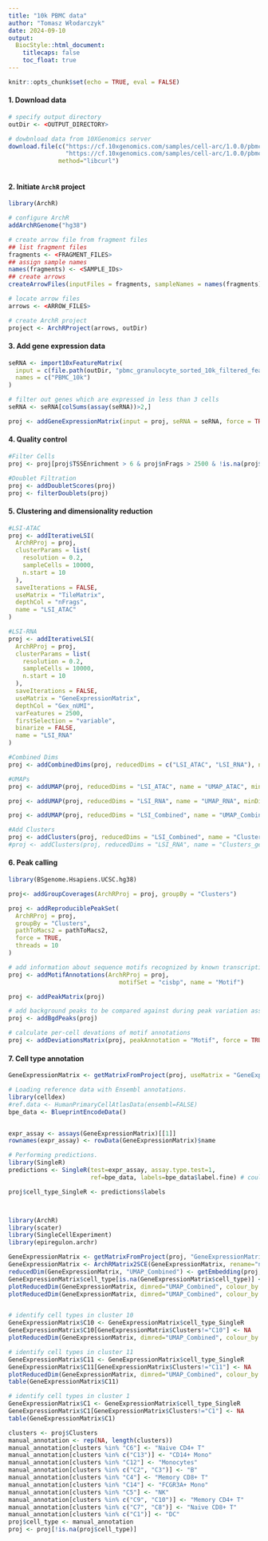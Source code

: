 ```yaml
---
title: "10k PBMC data"
author: "Tomasz Włodarczyk"
date: 2024-09-10
output:
  BiocStyle::html_document:
    titlecaps: false
    toc_float: true
---
```


```r
knitr::opts_chunk$set(echo = TRUE, eval = FALSE)
```

#### 1. Download data
```r
# specify output directory
outDir <- <OUTPUT_DIRECTORY>

# dowbnload data from 10XGenomics server    
download.file(c("https://cf.10xgenomics.com/samples/cell-arc/1.0.0/pbmc_granulocyte_sorted_10k/pbmc_granulocyte_sorted_10k_filtered_feature_bc_matrix.h5", "https://cf.10xgenomics.com/samples/cell-arc/1.0.0/pbmc_granulocyte_sorted_10k/pbmc_granulocyte_sorted_10k_atac_fragments.tsv.gz", 
                "https://cf.10xgenomics.com/samples/cell-arc/1.0.0/pbmc_granulocyte_sorted_10k/pbmc_granulocyte_sorted_10k_atac_fragments.tsv.gz.tbi"), c(file.path(outDir,"pbmc_granulocyte_sorted_10k_filtered_feature_bc_matrix.h5"), file.path(outDir,"pbmc_granulocyte_sorted_10k_atac_fragments.tsv.gz"), file.path(outDir,"pbmc_granulocyte_sorted_10k_atac_fragments.tsv.gz.tbi")),
              method="libcurl")
                                                                                                                
```

#### 2. Initiate `ArchR` project
```r
library(ArchR)

# configure ArchR
addArchRGenome("hg38")

# create arrow file from fragment files
## list fragment files
fragments <- <FRAGMENT_FILES>
## assign sample names
names(fragments) <- <SAMPLE_IDs>
## create arrows
createArrowFiles(inputFiles = fragments, sampleNames = names(fragments))

# locate arrow files
arrows <- <ARROW_FILES>

# create ArchR project
project <- ArchRProject(arrows, outDir)

```

#### 3. Add gene expression data
```r
seRNA <- import10xFeatureMatrix(
  input = c(file.path(outDir, "pbmc_granulocyte_sorted_10k_filtered_feature_bc_matrix.h5")),
  names = c("PBMC_10k")
)

# filter out genes which are expressed in less than 3 cells
seRNA <- seRNA[colSums(assay(seRNA))>2,]

proj <- addGeneExpressionMatrix(input = proj, seRNA = seRNA, force = TRUE)
```


#### 4. Quality control
```r
#Filter Cells
proj <- proj[proj$TSSEnrichment > 6 & proj$nFrags > 2500 & !is.na(proj$Gex_nUMI)]

#Doublet Filtration
proj <- addDoubletScores(proj)
proj <- filterDoublets(proj)
```


#### 5. Clustering and dimensionality reduction
```r
#LSI-ATAC
proj <- addIterativeLSI(
  ArchRProj = proj,
  clusterParams = list(
    resolution = 0.2,
    sampleCells = 10000,
    n.start = 10
  ),
  saveIterations = FALSE,
  useMatrix = "TileMatrix",
  depthCol = "nFrags",
  name = "LSI_ATAC"
)

#LSI-RNA
proj <- addIterativeLSI(
  ArchRProj = proj,
  clusterParams = list(
    resolution = 0.2,
    sampleCells = 10000,
    n.start = 10
  ),
  saveIterations = FALSE,
  useMatrix = "GeneExpressionMatrix",
  depthCol = "Gex_nUMI",
  varFeatures = 2500,
  firstSelection = "variable",
  binarize = FALSE,
  name = "LSI_RNA"
)

#Combined Dims
proj <- addCombinedDims(proj, reducedDims = c("LSI_ATAC", "LSI_RNA"), name =  "LSI_Combined")

#UMAPs
proj <- addUMAP(proj, reducedDims = "LSI_ATAC", name = "UMAP_ATAC", minDist = 0.8, force = TRUE)

proj <- addUMAP(proj, reducedDims = "LSI_RNA", name = "UMAP_RNA", minDist = 0.8, force = TRUE)

proj <- addUMAP(proj, reducedDims = "LSI_Combined", name = "UMAP_Combined", minDist = 0.8, force = TRUE)

#Add Clusters
proj <- addClusters(proj, reducedDims = "LSI_Combined", name = "Clusters", resolution = 0.4, force = TRUE)
#proj <- addClusters(proj, reducedDims = "LSI_RNA", name = "Clusters_genes", resolution = 0.4, force = TRUE)
```


#### 6. Peak calling
```r
library(BSgenome.Hsapiens.UCSC.hg38)

proj<- addGroupCoverages(ArchRProj = proj, groupBy = "Clusters")

proj <- addReproduciblePeakSet(
  ArchRProj = proj,
  groupBy = "Clusters",
  pathToMacs2 = pathToMacs2,
  force = TRUE,
  threads = 10
)

# add information about sequence motifs recognized by known transcriptions factors
proj <- addMotifAnnotations(ArchRProj = proj,
                               motifSet = "cisbp", name = "Motif")

proj <- addPeakMatrix(proj)

# add background peaks to be compared against during peak variation assessement
proj <- addBgdPeaks(proj)

# calculate per-cell devations of motif annotations
proj <- addDeviationsMatrix(proj, peakAnnotation = "Motif", force = TRUE)
```


#### 7. Cell type annotation
```r
GeneExpressionMatrix <- getMatrixFromProject(proj, useMatrix = "GeneExpressionMatrix")

# Loading reference data with Ensembl annotations.
library(celldex)
#ref.data <- HumanPrimaryCellAtlasData(ensembl=FALSE)
bpe_data <- BlueprintEncodeData()


expr_assay <- assays(GeneExpressionMatrix)[[1]]
rownames(expr_assay) <- rowData(GeneExpressionMatrix)$name

# Performing predictions.
library(SingleR)
predictions <- SingleR(test=expr_assay, assay.type.test=1,
                       ref=bpe_data, labels=bpe_data$label.fine) # could be switched to label.main

proj$cell_type_SingleR <- predictions$labels



library(ArchR)
library(scater)
library(SingleCellExperiment)
library(epiregulon.archr)

GeneExpressionMatrix <- getMatrixFromProject(proj, "GeneExpressionMatrix")
GeneExpressionMatrix <- ArchRMatrix2SCE(GeneExpressionMatrix, rename="normalizedCounts")
reducedDim(GeneExpressionMatrix, "UMAP_Combined") <- getEmbedding(proj, embedding = "UMAP_Combined")
GeneExpressionMatrix$cell_type[is.na(GeneExpressionMatrix$cell_type)] <- "unknown"
plotReducedDim(GeneExpressionMatrix, dimred="UMAP_Combined", colour_by = "Clusters", text_by = "Clusters")
plotReducedDim(GeneExpressionMatrix, dimred="UMAP_Combined", colour_by = "cell_type_SingleR", text_by = "cell_type_SingleR")


# identify cell types in cluster 10
GeneExpressionMatrix$C10 <- GeneExpressionMatrix$cell_type_SingleR
GeneExpressionMatrix$C10[GeneExpressionMatrix$Clusters!="C10"] <- NA
plotReducedDim(GeneExpressionMatrix, dimred="UMAP_Combined", colour_by = "C10", text_by = "C10")

# identify cell types in cluster 11
GeneExpressionMatrix$C11 <- GeneExpressionMatrix$cell_type_SingleR
GeneExpressionMatrix$C11[GeneExpressionMatrix$Clusters!="C11"] <- NA
plotReducedDim(GeneExpressionMatrix, dimred="UMAP_Combined", colour_by = "C11", text_by = "C11")
table(GeneExpressionMatrix$C11)

# identify cell types in cluster 1
GeneExpressionMatrix$C1 <- GeneExpressionMatrix$cell_type_SingleR
GeneExpressionMatrix$C1[GeneExpressionMatrix$Clusters!="C1"] <- NA
table(GeneExpressionMatrix$C1)

clusters <- proj$Clusters
manual_annotation <- rep(NA, length(clusters))
manual_annotation[clusters %in% "C6"] <- "Naive CD4+ T"
manual_annotation[clusters %in% c("C13")] <- "CD14+ Mono"
manual_annotation[clusters %in% "C12"] <- "Monocytes"
manual_annotation[clusters %in% c("C2", "C3")] <- "B"
manual_annotation[clusters %in% "C4"] <- "Memory CD8+ T"
manual_annotation[clusters %in% "C14"] <- "FCGR3A+ Mono"
manual_annotation[clusters %in% "C5"] <- "NK"
manual_annotation[clusters %in% c("C9", "C10")] <- "Memory CD4+ T"
manual_annotation[clusters %in% c("C7", "C8")] <- "Naive CD8+ T"
manual_annotation[clusters %in% c("C1")] <- "DC"
proj$cell_type <- manual_annotation
proj <- proj[!is.na(proj$cell_type)]
```

